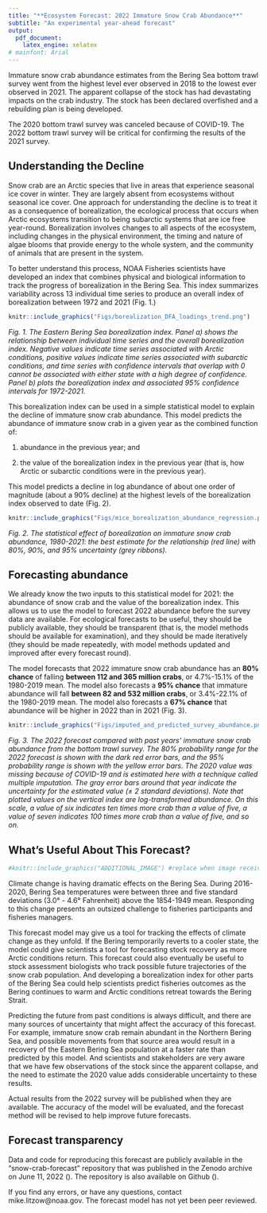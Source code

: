 ```yaml
---
title: "**Ecosystem Forecast: 2022 Immature Snow Crab Abundance**"
subtitle: "An experimental year-ahead forecast"
output: 
  pdf_document:
    latex_engine: xelatex
# mainfont: Arial
---
```

Immature snow crab abundance estimates from the Bering Sea bottom trawl survey went from the highest level ever observed in 2018 to the lowest ever observed in 2021. The apparent collapse of the stock has had devastating impacts on the crab industry. The stock has been declared overfished and a rebuilding plan is being developed. 

The 2020 bottom trawl survey was canceled because of COVID-19. The 2022 bottom trawl survey will be critical for confirming the results of the 2021 survey.

## Understanding the Decline

Snow crab are an Arctic species that live in areas that experience seasonal ice cover in winter. They are largely absent from ecosystems without seasonal ice cover. One approach for understanding the decline is to treat it as a consequence of borealization, the ecological process that occurs when Arctic ecosystems transition to  being subarctic systems that are ice free year-round. Borealization involves changes to all aspects of the ecosystem, including changes in the physical environment, the timing and nature of algae blooms that provide energy to the whole system, and the community of animals that are present in the system.

To better understand this process, NOAA Fisheries scientists have developed an index that combines physical and biological information to track the progress of borealization in the Bering Sea. This index summarizes variability across 13 individual time series to produce an overall index of borealization between 1972 and 2021 (Fig. 1.) \newpage

```r
knitr::include_graphics("Figs/borealization_DFA_loadings_trend.png")
```

*Fig. 1. The Eastern Bering Sea borealization index. Panel a) shows the relationship between individual time series and the overall borealization index. Negative values indicate time series associated with Arctic conditions, positive values indicate time series associated with subarctic conditions, and time series with confidence intervals that overlap with 0 cannot be associated with either state with a high degree of confidence. Panel b) plots the borealization index and associated 95% confidence intervals for 1972-2021.* 

This borealization index can be used in a simple statistical model to explain the decline of immature snow crab abundance. This model predicts the abundance of immature snow crab in a given year as the combined function of:

1. abundance in the previous year; and

2. the value of the borealization index in the previous year (that is, how Arctic or subarctic conditions were in the previous year).

This model predicts a decline in log abundance of about one order of magnitude (about a 90% decline) at the highest levels of the borealization index observed to date (Fig. 2). 

```r
knitr::include_graphics("Figs/mice_borealization_abundance_regression.png")
```

*Fig. 2. The statistical effect of borealization on immature snow crab abundance, 1980-2021: the best estimate for the relationship (red line) with 80%, 90%, and 95% uncertainty (grey ribbons).* 

## Forecasting abundance

We already know the two inputs to this statistical model for 2021: the abundance of snow crab and the value of the borealization index.  This allows us to use the model to forecast 2022 abundance before the survey data are available. For ecological forecasts to be useful, they should be publicly available, they should be transparent (that is, the model methods should be available for examination), and they should be made iteratively (they should be made repeatedly, with model methods updated and improved after every forecast round).

The model forecasts that 2022 immature snow crab abundance has an **80% chance** of falling **between 112 and 365 million crabs**, or 4.7%-15.1% of the 1980-2019 mean. The model also forecasts a **95% chance** that immature abundance will fall **between 82 and 532 million crabs**, or 3.4%-22.1% of the 1980-2019 mean. The model also forecasts a **67% chance** that abundance will be higher in 2022 than in 2021 (Fig. 3).
\newpage

```r
knitr::include_graphics("Figs/imputed_and_predicted_survey_abundance.png")
```

*Fig. 3. The 2022 forecast compared with past years’ immature snow crab abundance from the bottom trawl survey. The 80% probability range for the 2022 forecast is shown with the dark red error bars, and the 95% probability range is shown with the yellow error bars. The 2020 value was missing because of COVID-19 and is estimated here with a technique called multiple imputation. The gray error bars around that year indicate the uncertainty for the estimated value (± 2 standard deviations). Note that plotted values on the vertical index are log-transformed abundance. On this scale, a value of six indicates ten times more crab than a value of five, a value of seven indicates 100 times more crab than a value of five, and so on.*

## What's Useful About This Forecast?
```r
#knitr::include_graphics("ADDITIONAL_IMAGE") #replace when image received
```
Climate change is having dramatic effects on the Bering Sea. During 2016-2020, Bering Sea temperatures were between three and five standard deviations (3.0° - 4.6° Fahrenheit) above the 1854-1949 mean. Responding to this change presents an outsized challenge to fisheries participants and fisheries managers. 

This forecast model may give us a tool for tracking the effects of climate change as they unfold. If the Bering temporarily reverts to a cooler state, the model could give scientists a tool for forecasting stock recovery as more Arctic conditions return. This forecast could also eventually be useful to stock assessment biologists who track possible future trajectories of the snow crab population. And developing a borealization index for other parts of the Bering Sea could help scientists predict fisheries outcomes as the Bering continues to warm and Arctic conditions retreat towards the Bering Strait.

Predicting the future from past conditions is always difficult, and there are many sources of uncertainty that might affect the accuracy of this forecast. For example, immature snow crab remain abundant in the Northern Bering Sea, and possible movements from that source area would result in a recovery of the Eastern Bering Sea population at a faster rate than predicted by this model. And scientists and stakeholders are very aware that we have few observations of the stock since the apparent collapse, and the need to estimate the 2020 value adds considerable uncertainty to these results.

Actual results from the 2022 survey will be published when they are available. The accuracy of the model will be evaluated, and the forecast method will be revised to help improve future forecasts.

\newpage
## Forecast transparency

Data and code for reproducing this forecast are publicly available in the "snow-crab-forecast" repository that was published in the Zenodo archive on June 11, 2022 (\textcolor{blue}{https://doi.org/10.5281/zenodo.6634812}). The repository is also available on Github (\textcolor{blue}{https://github.com/AFSC-Shellfish-Assessment-Program/snow-crab-forecast}).

If you find any errors, or have any questions, contact mike.litzow@noaa.gov. The forecast model has not yet been peer reviewed.  
